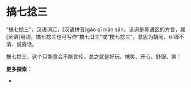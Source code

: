 
搞七捻三
===

“搞七捻三”，汉语词汇，[汉语拼音]gǎo qī niǎn sān，该词是吴语区的方言，属[吴语]用词。搞七捻三也可写作“搞七廿三”或“搅七捻三”，意思为胡闹、纠缠不清、说昏话。

搞七捻三，这个只能意会不能言传，总之就是好玩、搞笑、开心、舒服、爽！

**更多探索**：
 - <LinuxdoTopicLink linuxdoTopicId="88"/>
